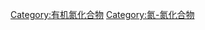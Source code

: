 {{catmore}}
{{Commonscat|Azo compounds}}

[[Category:有机氮化合物|Category:有机氮化合物]]
[[Category:氮-氮化合物|Category:氮-氮化合物]]